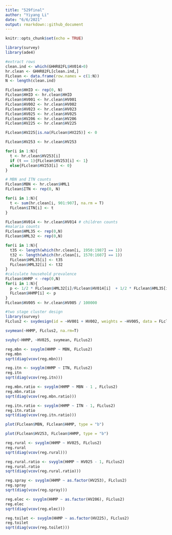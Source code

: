 ```yaml
---
title: "529final"
author: "Yiyang Li"
date: "6/6/2021"
output: rmarkdown::github_document
---
```


```r
knitr::opts_chunk$set(echo = TRUE)
```

```r
library(survey)
library(ade4)
```

```r
#extract rows
clean.ind <- which(GHHR82FL$HV014>0)
hr.clean <- GHHR82FL[clean.ind,]
FLclean <- data.frame(row.names = c(1:N))
N <- length(clean.ind)

FLclean$HHID <- rep(0, N) 
FLclean$HHID <- hr.clean$HHID
FLclean$HV001 <- hr.clean$HV001
FLclean$HV002 <- hr.clean$HV002
FLclean$HV023 <- hr.clean$HV023
FLclean$HV025 <- hr.clean$HV025
FLclean$HV206 <- hr.clean$HV206
FLclean$HV225 <- hr.clean$HV225

FLclean$HV225[is.na(FLclean$HV225)] <- 0

FLclean$HV253 <- hr.clean$HV253
```
```r
for(i in 1:N){
  t <- hr.clean$HV253[i]
  if (t == 1){FLclean$HV253[i] <- 1}
  else{FLclean$HV253[i] <- 0}
}
```
```r
# MBN and ITN counts
FLclean$MBN <- hr.clean$HML1
FLclean$ITN <- rep(0, N)
```
```r
for(i in 1:N){
  t <- sum(hr.clean[i, 901:907], na.rm = T)
  FLclean$ITN[i] <- t
}
```
```r
FLclean$HV014 <- hr.clean$HV014 # children counts
#malaria counts
FLclean$HML35 <- rep(0,N)
FLclean$HML32 <- rep(0,N)
```
```r
for(i in 1:N){
  t35 <- length(which(hr.clean[i, 1950:1987] == 1))
  t32 <- length(which(hr.clean[i, 1570:1607] == 1))
  FLclean$HML35[i] <- t35
  FLclean$HML32[i] <- t32
}
#calculate household prevalence
FLclean$HHMP < -rep(0,N)
for(i in 1:N){
  p <- 1/2 * FLclean$HML32[i]/FLclean$HV014[i]  + 1/2 * FLclean$HML35[i]/FLclean$HV014[i]
  FLclean$HHMP[i] <- p
}
FLclean$HV005 <- hr.clean$HV005 / 100000
```

```r
#two stage cluster design
library(survey)
FLclus2 <- svydesign(id = ~HV001 + HV002, weights = ~HV005, data = FLclean)
```
```r
svymean(~HHMP, FLclus2, na.rm=T)
```
```r
svyby(~HHMP, ~HV025, svymean, FLclus2)
```
```r
reg.mbn <- svyglm(HHMP ~ MBN, FLclus2)
reg.mbn
sqrt(diag(vcov(reg.mbn)))
```
```r
reg.itn <- svyglm(HHMP ~ ITN, FLclus2)
reg.itn
sqrt(diag(vcov(reg.itn)))
```
```r
reg.mbn.ratio <- svyglm(HHMP ~ MBN - 1 , FLclus2)
reg.mbn.ratio
sqrt(diag(vcov(reg.mbn.ratio)))
```
```r
reg.itn.ratio <- svyglm(HHMP ~ ITN - 1, FLclus2)
reg.itn.ratio
sqrt(diag(vcov(reg.itn.ratio)))
```
```r
plot(FLclean$MBN, FLclean$HHMP, type = "b")
```
```r
plot(FLclean$HV253, FLclean$HHMP, type = "b")
```

```r
reg.rural <- svyglm(HHMP ~ HV025, FLclus2)
reg.rural
sqrt(diag(vcov(reg.rural)))
```
```r
reg.rural.ratio <- svyglm(HHMP ~ HV025 - 1, FLclus2)
reg.rural.ratio
sqrt(diag(vcov(reg.rural.ratio)))
```
```r
reg.spray <- svyglm(HHMP ~ as.factor(HV253), FLclus2)
reg.spray
sqrt(diag(vcov(reg.spray)))
```
```r
reg.elec <- svyglm(HHMP ~ as.factor(HV206), FLclus2)
reg.elec
sqrt(diag(vcov(reg.elec)))
```

```r
reg.toilet <- svyglm(HHMP ~ as.factor(HV225), FLclus2)
reg.toilet
sqrt(diag(vcov(reg.toilet)))
```

